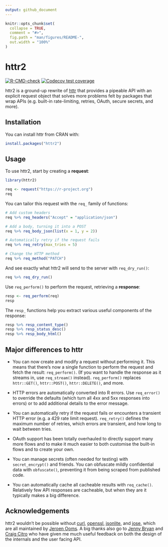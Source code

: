 ```yaml
---
output: github_document
---
```


<!-- README.md is generated from README.Rmd. Please edit that file -->

```r
knitr::opts_chunk$set(
  collapse = TRUE,
  comment = "#>",
  fig.path = "man/figures/README-",
  out.width = "100%"
)
```

# httr2

<!-- badges: start -->

[![R-CMD-check](https://github.com/r-lib/httr2/workflows/R-CMD-check/badge.svg)](https://github.com/r-lib/httr2/actions)
[![Codecov test coverage](https://codecov.io/gh/r-lib/httr2/branch/main/graph/badge.svg)](https://app.codecov.io/gh/r-lib/httr2?branch=main)
<!-- badges: end -->

httr2 is a ground-up rewrite of [httr](https://httr.r-lib.org) that provides a pipeable API with an explicit request object that solves more problems felt by packages that wrap APIs (e.g. built-in rate-limiting, retries, OAuth, secure secrets, and more).

## Installation

You can install httr from CRAN with:

``` r
install.packages("httr2")
```

## Usage

To use httr2, start by creating a **request**:

```r
library(httr2)

req <- request("https://r-project.org")
req
```

You can tailor this request with the `req_` family of functions:

```r
# Add custom headers
req %>% req_headers("Accept" = "application/json")

# Add a body, turning it into a POST
req %>% req_body_json(list(x = 1, y = 2))

# Automatically retry if the request fails
req %>% req_retry(max_tries = 5)

# Change the HTTP method
req %>% req_method("PATCH")
```

And see exactly what httr2 will send to the server with `req_dry_run()`:

```r
req %>% req_dry_run()
```

Use `req_perform()` to perform the request, retrieving a **response**:

```r
resp <- req_perform(req)
resp
```

The `resp_` functions help you extract various useful components of the response:

```r
resp %>% resp_content_type()
resp %>% resp_status_desc()
resp %>% resp_body_html()
```

## Major differences to httr

-   You can now create and modify a request without performing it.
    This means that there's now a single function to perform the request and fetch the result: `req_perform()`.
    (If you want to handle the response as it streams in, use `req_stream()` instead).
    `req_perform()` replaces `httr::GET()`, `httr::POST()`, `httr::DELETE()`, and more.
  
-   HTTP errors are automatically converted into R errors.
    Use `req_error()` to override the defaults (which turn all 4xx and 5xx responses into errors) or to add additional details to the error message.

-   You can automatically retry if the request fails or encounters a transient HTTP error (e.g. a 429 rate limit request).
    `req_retry()` defines the maximum number of retries, which errors are transient, and how long to wait between tries.

-   OAuth support has been totally overhauled to directly support many more flows and to make it much easier to both customise the built-in flows and to create your own.

-   You can manage secrets (often needed for testing) with `secret_encrypt()` and friends.
    You can obfuscate mildly confidential data with `obfuscate()`, preventing it from being scraped from published code.

-   You can automatically cache all cacheable results with `req_cache()`.
    Relatively few API responses are cacheable, but when they are it typically makes a big difference.

## Acknowledgements

httr2 wouldn't be possible without [curl](https://jeroen.cran.dev/curl/), [openssl](https://github.com/jeroen/openssl/), [jsonlite](https://jeroen.cran.dev/jsonlite/), and [jose](https://github.com/r-lib/jose/), which are all maintained by [Jeroen Ooms](https://github.com/jeroen).
A big thanks also go to [Jenny Bryan](https://jennybryan.org) and [Craig Citro](https://research.google/people/CraigCitro/) who have given me much useful feedback on both the design of the internals and the user facing API.
